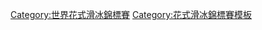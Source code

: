 {{template category}}
[[Category:世界花式滑冰錦標賽|Category:世界花式滑冰錦標賽]]
[[Category:花式滑冰錦標賽模板|Category:花式滑冰錦標賽模板]]
